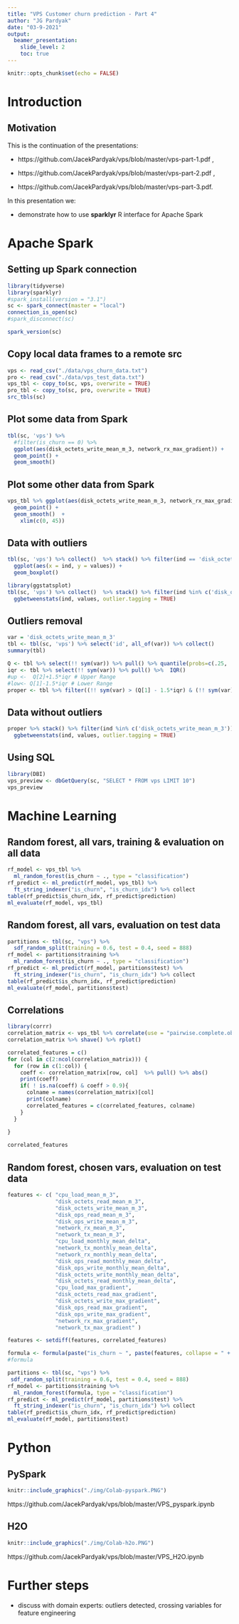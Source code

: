 ```yaml
---
title: "VPS Customer churn prediction - Part 4"
author: "JG Pardyak"
date: "03-9-2021"
output:
  beamer_presentation:
    slide_level: 2
    toc: true
---
```


```r
knitr::opts_chunk$set(echo = FALSE)
```

# Introduction

## Motivation

This is the continuation of the presentations:

- https://github.com/JacekPardyak/vps/blob/master/vps-part-1.pdf ,

- https://github.com/JacekPardyak/vps/blob/master/vps-part-2.pdf ,

- https://github.com/JacekPardyak/vps/blob/master/vps-part-3.pdf.

In this presentation we:

- demonstrate how to use **sparklyr** R interface for Apache Spark 

# Apache Spark

## Setting up Spark connection

```r
library(tidyverse)
library(sparklyr)
#spark_install(version = "3.1")
sc <- spark_connect(master = "local")
connection_is_open(sc)
#spark_disconnect(sc)
```
```r
spark_version(sc)
```


##  Copy local data frames to a remote src

```r
vps <- read_csv("./data/vps_churn_data.txt") 
pro <- read_csv("./data/vps_test_data.txt") 
vps_tbl <- copy_to(sc, vps, overwrite = TRUE)
pro_tbl <- copy_to(sc, pro, overwrite = TRUE)
src_tbls(sc)
```

## Plot some data from Spark

```r
tbl(sc, 'vps') %>%
  #filter(is_churn == 0) %>% 
  ggplot(aes(disk_octets_write_mean_m_3, network_rx_max_gradient)) +
  geom_point() +
  geom_smooth()
```

## Plot some other data from Spark


```r
vps_tbl %>% ggplot(aes(disk_octets_write_mean_m_3, network_rx_max_gradient)) +
  geom_point() +
  geom_smooth()  + 
    xlim(c(0, 45))

```

## Data with outliers

```r
tbl(sc, 'vps') %>% collect()  %>% stack() %>% filter(ind == 'disk_octets_write_mean_m_3') %>% 
  ggplot(aes(x = ind, y = values)) + 
  geom_boxplot()

```
```r
library(ggstatsplot)
tbl(sc, 'vps') %>% collect()  %>% stack() %>% filter(ind %in% c('disk_octets_write_mean_m_3')) %>%
  ggbetweenstats(ind, values, outlier.tagging = TRUE)
```

## Outliers removal

```r
var = 'disk_octets_write_mean_m_3'
tbl <- tbl(sc, 'vps') %>% select('id', all_of(var)) %>% collect() 
summary(tbl)

Q <- tbl %>% select(!! sym(var)) %>% pull() %>% quantile(probs=c(.25, .75), na.rm = FALSE)
iqr <- tbl %>% select(!! sym(var)) %>% pull() %>%  IQR()
#up <-  Q[2]+1.5*iqr # Upper Range  
#low<- Q[1]-1.5*iqr # Lower Range
proper <- tbl %>% filter((!! sym(var) > (Q[1] - 1.5*iqr) & (!! sym(var) < (Q[2]+1.5*iqr))))
```

## Data without outliers

```r
proper %>% stack() %>% filter(ind %in% c('disk_octets_write_mean_m_3')) %>%
  ggbetweenstats(ind, values, outlier.tagging = TRUE)
```

## Using SQL

```r
library(DBI)
vps_preview <- dbGetQuery(sc, "SELECT * FROM vps LIMIT 10")
vps_preview
```

# Machine Learning

## Random forest, all vars, training & evaluation on all data

```r
rf_model <- vps_tbl %>%
  ml_random_forest(is_churn ~ ., type = "classification")
rf_predict <- ml_predict(rf_model, vps_tbl) %>%
  ft_string_indexer("is_churn", "is_churn_idx") %>% collect
table(rf_predict$is_churn_idx, rf_predict$prediction)
ml_evaluate(rf_model, vps_tbl)
```

## Random forest, all vars, evaluation on test data

```r
partitions <- tbl(sc, "vps") %>%
  sdf_random_split(training = 0.6, test = 0.4, seed = 888)
rf_model <- partitions$training %>%
  ml_random_forest(is_churn ~ ., type = "classification")
rf_predict <- ml_predict(rf_model, partitions$test) %>%
  ft_string_indexer("is_churn", "is_churn_idx") %>% collect
table(rf_predict$is_churn_idx, rf_predict$prediction)
ml_evaluate(rf_model, partitions$test)
```

## Correlations

```r
library(corrr)
correlation_matrix <- vps_tbl %>% correlate(use = "pairwise.complete.obs", method = "pearson")  #%>% collect
correlation_matrix %>% shave() %>% rplot()

correlated_features = c()
for (col in c(2:ncol(correlation_matrix))) {
  for (row in c(1:col)) {
    coeff <- correlation_matrix[row, col]  %>% pull() %>% abs()
    print(coeff) 
    if( ! is.na(coeff) & coeff > 0.9){
      colname = names(correlation_matrix)[col]
      print(colname) 
      correlated_features = c(correlated_features, colname)
    }
  }
  
}

correlated_features
```


## Random forest, chosen vars, evaluation on test data

```r
features <- c( "cpu_load_mean_m_3",
               "disk_octets_read_mean_m_3",
               "disk_octets_write_mean_m_3",
               "disk_ops_read_mean_m_3",
               "disk_ops_write_mean_m_3",
               "network_rx_mean_m_3",
               "network_tx_mean_m_3",
               "cpu_load_monthly_mean_delta",
               "network_tx_monthly_mean_delta",
               "network_rx_monthly_mean_delta",
               "disk_ops_read_monthly_mean_delta",
               "disk_ops_write_monthly_mean_delta",
               "disk_octets_write_monthly_mean_delta",
               "disk_octets_read_monthly_mean_delta",
               "cpu_load_max_gradient",
               "disk_octets_read_max_gradient",
               "disk_octets_write_max_gradient",
               "disk_ops_read_max_gradient",
               "disk_ops_write_max_gradient",
               "network_rx_max_gradient",
               "network_tx_max_gradient" )

features <- setdiff(features, correlated_features)

formula <- formula(paste("is_churn ~ ", paste(features, collapse = " + ")))
#formula
```


```r
partitions <- tbl(sc, "vps") %>%
 sdf_random_split(training = 0.6, test = 0.4, seed = 888)
rf_model <- partitions$training %>%
  ml_random_forest(formula, type = "classification")
rf_predict <- ml_predict(rf_model, partitions$test) %>%
  ft_string_indexer("is_churn", "is_churn_idx") %>% collect
table(rf_predict$is_churn_idx, rf_predict$prediction)
ml_evaluate(rf_model, partitions$test)
```

# Python

## PySpark

```r
knitr::include_graphics("./img/Colab-pyspark.PNG")
```

https://github.com/JacekPardyak/vps/blob/master/VPS_pyspark.ipynb

## H2O

```r
knitr::include_graphics("./img/Colab-h2o.PNG")
```

https://github.com/JacekPardyak/vps/blob/master/VPS_H2O.ipynb

# Further steps

- discuss with domain experts: outliers detected, crossing variables for feature engineering

  
